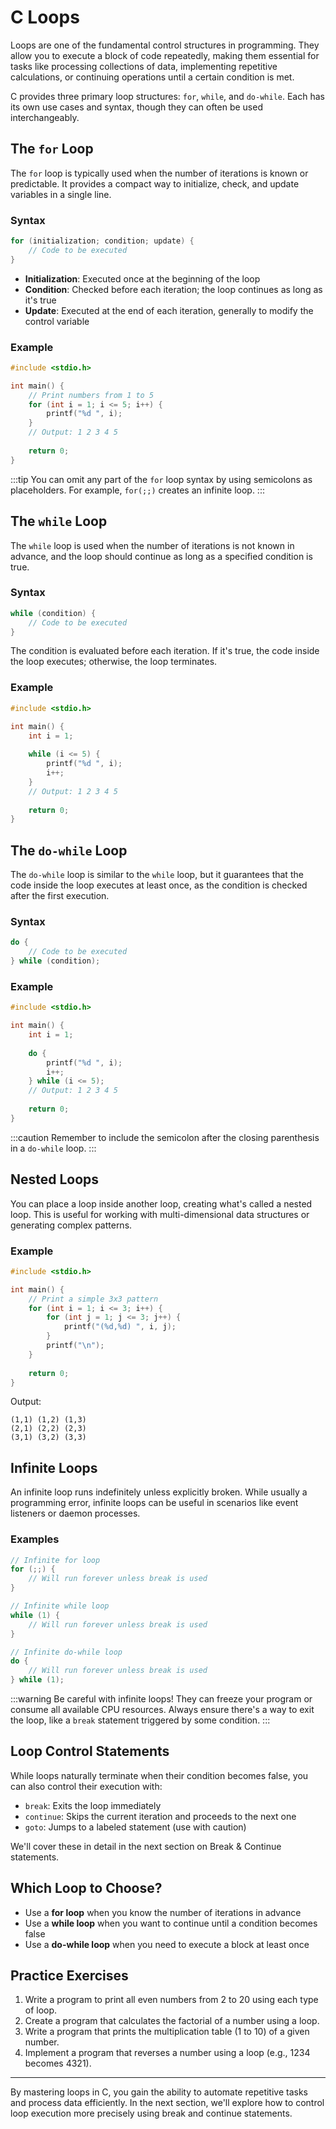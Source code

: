 # C Loops

Loops are one of the fundamental control structures in programming. They allow you to execute a block of code repeatedly, making them essential for tasks like processing collections of data, implementing repetitive calculations, or continuing operations until a certain condition is met.

C provides three primary loop structures: `for`, `while`, and `do-while`. Each has its own use cases and syntax, though they can often be used interchangeably.

## The `for` Loop

The `for` loop is typically used when the number of iterations is known or predictable. It provides a compact way to initialize, check, and update variables in a single line.

### Syntax

```c
for (initialization; condition; update) {
    // Code to be executed
}
```

- **Initialization**: Executed once at the beginning of the loop
- **Condition**: Checked before each iteration; the loop continues as long as it's true
- **Update**: Executed at the end of each iteration, generally to modify the control variable

### Example

```c
#include <stdio.h>

int main() {
    // Print numbers from 1 to 5
    for (int i = 1; i <= 5; i++) {
        printf("%d ", i);
    }
    // Output: 1 2 3 4 5
    
    return 0;
}
```

:::tip
You can omit any part of the `for` loop syntax by using semicolons as placeholders. For example, `for(;;)` creates an infinite loop.
:::

## The `while` Loop

The `while` loop is used when the number of iterations is not known in advance, and the loop should continue as long as a specified condition is true.

### Syntax

```c
while (condition) {
    // Code to be executed
}
```

The condition is evaluated before each iteration. If it's true, the code inside the loop executes; otherwise, the loop terminates.

### Example

```c
#include <stdio.h>

int main() {
    int i = 1;
    
    while (i <= 5) {
        printf("%d ", i);
        i++;
    }
    // Output: 1 2 3 4 5
    
    return 0;
}
```

## The `do-while` Loop

The `do-while` loop is similar to the `while` loop, but it guarantees that the code inside the loop executes at least once, as the condition is checked after the first execution.

### Syntax

```c
do {
    // Code to be executed
} while (condition);
```

### Example

```c
#include <stdio.h>

int main() {
    int i = 1;
    
    do {
        printf("%d ", i);
        i++;
    } while (i <= 5);
    // Output: 1 2 3 4 5
    
    return 0;
}
```

:::caution
Remember to include the semicolon after the closing parenthesis in a `do-while` loop.
:::

## Nested Loops

You can place a loop inside another loop, creating what's called a nested loop. This is useful for working with multi-dimensional data structures or generating complex patterns.

### Example

```c
#include <stdio.h>

int main() {
    // Print a simple 3x3 pattern
    for (int i = 1; i <= 3; i++) {
        for (int j = 1; j <= 3; j++) {
            printf("(%d,%d) ", i, j);
        }
        printf("\n");
    }
    
    return 0;
}
```

Output:
```
(1,1) (1,2) (1,3) 
(2,1) (2,2) (2,3) 
(3,1) (3,2) (3,3) 
```

## Infinite Loops

An infinite loop runs indefinitely unless explicitly broken. While usually a programming error, infinite loops can be useful in scenarios like event listeners or daemon processes.

### Examples

```c
// Infinite for loop
for (;;) {
    // Will run forever unless break is used
}

// Infinite while loop
while (1) {
    // Will run forever unless break is used
}

// Infinite do-while loop
do {
    // Will run forever unless break is used
} while (1);
```

:::warning
Be careful with infinite loops! They can freeze your program or consume all available CPU resources. Always ensure there's a way to exit the loop, like a `break` statement triggered by some condition.
:::

## Loop Control Statements

While loops naturally terminate when their condition becomes false, you can also control their execution with:

- `break`: Exits the loop immediately
- `continue`: Skips the current iteration and proceeds to the next one
- `goto`: Jumps to a labeled statement (use with caution)

We'll cover these in detail in the next section on Break & Continue statements.

## Which Loop to Choose?

- Use a **for loop** when you know the number of iterations in advance
- Use a **while loop** when you want to continue until a condition becomes false
- Use a **do-while loop** when you need to execute a block at least once

## Practice Exercises

1. Write a program to print all even numbers from 2 to 20 using each type of loop.
2. Create a program that calculates the factorial of a number using a loop.
3. Write a program that prints the multiplication table (1 to 10) of a given number.
4. Implement a program that reverses a number using a loop (e.g., 1234 becomes 4321).

---

By mastering loops in C, you gain the ability to automate repetitive tasks and process data efficiently. In the next section, we'll explore how to control loop execution more precisely using break and continue statements.